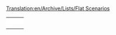 [[Translation:en/Archive/Lists/Flat Scenarios]]
{{en/Scenarios by relief}}

{|
|-
|style="border:none;background:white"|
{{en/Scenario/The Isles}}

|style="border:none;background:white"|
{{en/Scenario/A Mars Odyssey}}

|style="border:none;background:white"|
{{en/Scenario/Denmark}}

|-
|style="border:none;background:white"|
{{en/Scenario/Alexander to Karthoum}}

|style="border:none;background:white"|
{{en/Scenario/(Don't) Hurt Your Eyes ;-)}}

|style="border:none;background:white"|
{{en/Scenario/Jamaica}}

|-
|style="border:none;background:white"|
{{en/Scenario/Super Britania}}

|style="border:none;background:white"|
{{en/Scenario/CarstsMonsterScenario v3}}

|style="border:none;background:white"|
{{en/Scenario/Kritschgau}}

|-
|style="border:none;background:white"|


|-
|}